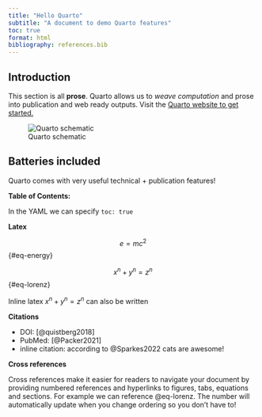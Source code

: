 ```yaml
---
title: "Hello Quarto"
subtitle: "A document to demo Quarto features"
toc: true
format: html
bibliography: references.bib
---
```


## Introduction

This section is all **prose**. Quarto allows us to *weave computation* and prose into publication and web ready outputs. Visit the [Quarto website to get started.](https://quarto.org/)

![Quarto schematic](images/c2ef45f1-4a68-4c7a-a43f-bdcf0f90e104_rw_1920.png){#ref fig-alt="Quarto schematic"}

## Batteries included

Quarto comes with very useful technical + publication features!

**Table of Contents:**

In the YAML we can specify `toc: true`

**Latex**

$$
e=mc^2
$$ {#eq-energy}

$$
x^n+y^n=z^n
$$ {#eq-lorenz}

Inline latex $x^n+y^n=z^n$ can also be written

**Citations**

-   DOI: [@quistberg2018]
-   PubMed: [@Packer2021]
-   inline citation: according to @Sparkes2022 cats are awesome!

**Cross references**

Cross references make it easier for readers to navigate your document by providing numbered references and hyperlinks to figures, tabs, equations and sections. For example we can reference @eq-lorenz. The number will automatically update when you change ordering so you don't have to!
